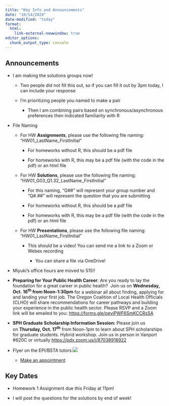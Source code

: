 ```yaml
---
title: "Key Info and Announcements"
date: "10/14/2024"
date-modified: "today"
format: 
  html:
    link-external-newwindow: true
editor_options: 
  chunk_output_type: console
---
```


## Announcements

-   I am making the solutions groups now!

    -   Two people did not fill this out, so if you can fill it out by 3pm today, I can include your response

    -   I'm prioritizing people you named to make a pair

        -   Then I am combining pairs based on synchronous/asynchronous preferences then indicated familiarity with R

-   File Naming

    -   For HW **Assignments**, please use the following file naming: "HW01_LastName_FirstInitial"

        -   For homeworks without R, this should be a pdf file

        -   For homeworks with R, this may be a pdf file (with the code in the pdf) or an html file

    -   For HW **Solutions**, please use the following file naming: "HW01_G03_Q1.32_LastName_FirstInitial"

        -   For this naming, "G##" will represent your group number and "Q#.##" will represent the question that you are submitting

        -   For homeworks without R, this should be a pdf file

        -   For homeworks with R, this may be a pdf file (with the code in the pdf) or an html file

    -   For HW **Presentations**, please use the following file naming: "HW01_LastName_FirstInitial"

        -   This should be a video! You can send me a link to a Zoom or Webex recording

            -   You can share a file via OneDrive!

-   Miyuki's office hours are moved to 515!!

-   **Preparing for Your Public Health Career**: Are you ready to lay the foundation for a great career in public health?  Join us on **Wednesday, Oct. 16^th^ from Noon-1:30pm** for a webinar all about finding, applying for and landing your first job. The Oregon Coalition of Local Health Officials (CLHO) will share recommendations for career pathways and building your experience in the public health sector. Please RSVP and a Zoom link will be emailed to you: <https://forms.gle/peviPWF6SmKCCRsSA>

-   **SPH Graduate Scholarship Information Session:** Please join us on **Thursday, Oct. 17^th^** from Noon-1pm to learn about SPH scholarships for graduate students. Hybrid workshop. Join us in person in Vanport #620C or virtually [https://pdx.zoom.us/j/87038918922](https://urldefense.com/v3/__https:/www.google.com/url?q=https:**Apdx.zoom.us*j*87038918922&sa=D&source=calendar&ust=1728925157307478&usg=AOvVaw3ynNvFpw_kSR1K4_P8K4iy__;Ly8vLw!!Mi0JBg!JIWKQIYJNJPRmjrQBf8low0Kj8GyO7gHgVTVSCq13rqlHhTHzmTr_dAYg1QHKuYOGkhKjvrtLSNXH8E$ "https://urldefense.com/v3/__https:/www.google.com/url?q=https:**Apdx.zoom.us*j*87038918922&sa=D&source=calendar&ust=1728925157307478&usg=AOvVaw3ynNvFpw_kSR1K4_P8K4iy__;Ly8vLw!!Mi0JBg!JIWKQIYJNJPRmjrQBf8low0Kj8GyO7gHgVTVSCq13rqlHhTHzmTr_dAYg1QHKuYOGkhKjvrtLSNXH8E$")

-   Flyer on the EPI/BSTA tutors:[![](/lessons/img_slides/Tutoring-Program-Flyer.png)](https://traccloud.go-redrock.com/ohsu)

    -   [Make an appointment](https://traccloud.go-redrock.com/ohsu)

## Key Dates

-   Homework 1 Assignment due this Friday at 11pm!

-   I will post the questions for the solutions by end of week!
